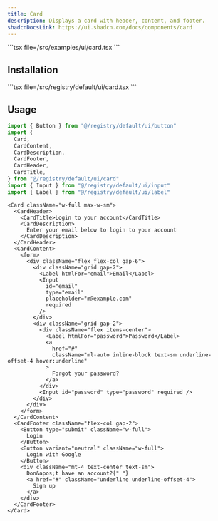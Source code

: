```yaml
---
title: Card
description: Displays a card with header, content, and footer.
shadcnDocsLink: https://ui.shadcn.com/docs/components/card
---
```


<ComponentPreview component="card">
  ```tsx file=<rootDir>/src/examples/ui/card.tsx
  ```
</ComponentPreview>

## Installation

<Installation component="card">
  ```tsx file=<rootDir>/src/registry/default/ui/card.tsx
  ```
</Installation>

## Usage

```ts
import { Button } from "@/registry/default/ui/button"
import {
  Card,
  CardContent,
  CardDescription,
  CardFooter,
  CardHeader,
  CardTitle,
} from "@/registry/default/ui/card"
import { Input } from "@/registry/default/ui/input"
import { Label } from "@/registry/default/ui/label"
```

```tsx
<Card className="w-full max-w-sm">
  <CardHeader>
    <CardTitle>Login to your account</CardTitle>
    <CardDescription>
      Enter your email below to login to your account
    </CardDescription>
  </CardHeader>
  <CardContent>
    <form>
      <div className="flex flex-col gap-6">
        <div className="grid gap-2">
          <Label htmlFor="email">Email</Label>
          <Input
            id="email"
            type="email"
            placeholder="m@example.com"
            required
          />
        </div>
        <div className="grid gap-2">
          <div className="flex items-center">
            <Label htmlFor="password">Password</Label>
            <a
              href="#"
              className="ml-auto inline-block text-sm underline-offset-4 hover:underline"
            >
              Forgot your password?
            </a>
          </div>
          <Input id="password" type="password" required />
        </div>
      </div>
    </form>
  </CardContent>
  <CardFooter className="flex-col gap-2">
    <Button type="submit" className="w-full">
      Login
    </Button>
    <Button variant="neutral" className="w-full">
      Login with Google
    </Button>
    <div className="mt-4 text-center text-sm">
      Don&apos;t have an account?{" "}
      <a href="#" className="underline underline-offset-4">
        Sign up
      </a>
    </div>
  </CardFooter>
</Card>
```
